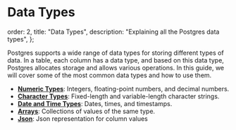 # Data Types

  order: 2,
  title: "Data Types",
  description: "Explaining all the Postgres data types",
};

Postgres supports a wide range of data types for storing different types of data. In a table, each column has a data type,
and based on this data type, Postgres allocates storage and allows various operations. In this guide, we will cover some of the
most common data types and how to use them.

- [**Numeric Types**](datatype/numeric): Integers, floating-point numbers, and decimal numbers.
- [**Character Types**](datatype/character): Fixed-length and variable-length character strings.
- [**Date and Time Types**](datatype/date): Dates, times, and timestamps.
- [**Arrays**](datatype/arrays): Collections of values of the same type.
- [**Json**](datatype/json): Json representation for column values